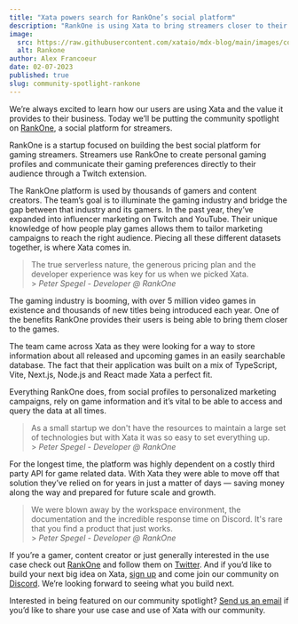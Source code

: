 ```yaml
---
title: "Xata powers search for RankOne’s social platform"
description: "RankOne is using Xata to bring streamers closer to their audience."
image:
  src: https://raw.githubusercontent.com/xataio/mdx-blog/main/images/community-spotlight-rankone.png
  alt: Rankone
author: Alex Francoeur
date: 02-07-2023
published: true
slug: community-spotlight-rankone
---
```


We’re always excited to learn how our users are using Xata and the value it provides to their business. Today we’ll be putting the community spotlight on [RankOne](https://www.rankone.global/), a social platform for streamers.

<ArticleImage
  src="https://github.com/xataio/mdx-blog/raw/main/images/rankone.png"
  width="1920"
  height="1509"
  alt="Rankone page"
  caption="A Rankone profile"
  position="center"
/>

RankOne is a startup focused on building the best social platform for gaming streamers. Streamers use RankOne to create personal gaming profiles and communicate their gaming preferences directly to their audience through a Twitch extension.

The RankOne platform is used by thousands of gamers and content creators. The team’s goal is to illuminate the gaming industry and bridge the gap between that industry and its gamers. In the past year, they’ve expanded into influencer marketing on Twitch and YouTube. Their unique knowledge of how people play games allows them to tailor marketing campaigns to reach the right audience. Piecing all these different datasets together, is where Xata comes in.

> The true serverless nature, the generous pricing plan and the developer experience was key for us when we picked Xata. <br /> > _Peter Spegel - Developer @ RankOne_

The gaming industry is booming, with over 5 million video games in existence and thousands of new titles being introduced each year. One of the benefits RankOne provides their users is being able to bring them closer to the games.

The team came across Xata as they were looking for a way to store information about all released and upcoming games in an easily searchable database. The fact that their application was built on a mix of TypeScript, Vite, Next.js, Node.js and React made Xata a perfect fit.

Everything RankOne does, from social profiles to personalized marketing campaigns, rely on game information and it’s vital to be able to access and query the data at all times.

> As a small startup we don't have the resources to maintain a large set of technologies but with Xata it was so easy to set everything up. <br /> > _Peter Spegel - Developer @ RankOne_

For the longest time, the platform was highly dependent on a costly third party API for game related data. With Xata they were able to move off that solution they’ve relied on for years in just a matter of days — saving money along the way and prepared for future scale and growth.

> We were blown away by the workspace environment, the documentation and the incredible response time on Discord. It's rare that you find a product that just works. <br /> > _Peter Spegel - Developer @ RankOne_

If you’re a gamer, content creator or just generally interested in the use case check out [RankOne](https://www.rankone.global/) and follow them on [Twitter](https://twitter.com/rankoneglobal). And if you’d like to build your next big idea on Xata, [sign up](https://app.xata.io/signin) and come join our community on [Discord](https://xata.io/discord). We’re looking forward to seeing what you build next.

Interested in being featured on our community spotlight? [Send us an email](mailto:communityspotlight@xata.io) if you’d like to share your use case and use of Xata with our community.
